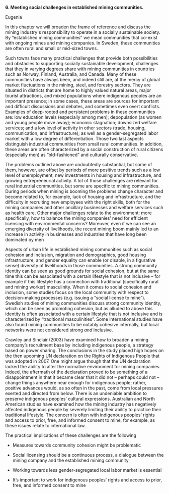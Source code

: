 **6. Meeting social challenges in established mining communities.**

Eugenia

In this chapter we will broaden the frame of reference and discuss the mining industry\'s responsibility to operate in a socially sustainable society. By "established mining communities" we mean communities that co-exist with ongoing mines and mining companies. In Sweden, these communities are often rural and small or mid-sized towns.

Such towns face many practical challenges that provide both possibilities and obstacles to supporting socially sustainable development, challenges that they in varying degrees share with mining communities in countries such as Norway, Finland, Australia, and Canada. Many of these communities have always been, and indeed still are, at the mercy of global market fluctuations in the mining, steel, and forestry sectors. They are situated in districts that are home to highly valued natural areas, major tourist attractions, and mixed populations where indigenous peoples are an important presence; in some cases, these areas are sources for important and difficult discussions and debates, and sometimes even overt conflicts. Examples of deep-rooted and persistent problems in these communities are: low education levels (especially among men); depopulation (as women and young people move away); economic stagnation; downsized welfare services; and a low level of activity in other sectors (trade, housing, communication, and infrastructure); as well as a gender-segregated labor market with a low degree of differentiation. Those two last aspects distinguish industrial communities from small rural communities. In addition, these areas are often characterized by a social construction of rural citizens (especially men) as "old-fashioned" and culturally conservative.

The problems outlined above are undoubtedly substantial, but some of them, however, are offset by periods of more positive trends such as a low level of unemployment, new investments in housing and infrastructure, and growing entrepreneurial activity. A lot of those challenges are relevant for rural industrial communities, but some are specific to mining communities. During periods when mining is booming the problems change character and become related to, for example, lack of housing and infrastructure, and the difficulty in recruiting new employees with the right skills, both for the mining companies and other ancillary businesses and welfare services such as health care. Other major challenges relate to the environment; more specifically, how to balance the mining companies' need for efficient licensing with environmental concerns? Moreover, even if we can see an emerging diversity of livelihoods, the recent mining boom mainly led to an increase in activity in businesses and industries that have long been dominated by men

Aspects of urban life in established mining communities such as social cohesion and inclusion, migration and demographics, good housing infrastructure, and gender equality can enable (or disable, in a figurative sense) diversity of livelihoods in those communities. A strong community identity can be seen as good grounds for social cohesion, but at the same time this can be associated with a certain lifestyle that is not inclusive -- for example if this lifestyle has a connection with traditional (specifically rural and mining worker) masculinity. When it comes to social cohesion and inclusion, some studies focus on the local community with respect to decision-making processes (e.g. issuing a "social license to mine"). Swedish studies of mining communities discuss strong community identity, which can be seen as promoting cohesion, but as alluded to above this identity is often associated with a certain lifestyle that is not inclusive and is characterized by "traditional masculinities". Some international studies have also found mining communities to be notably cohesive internally, but local networks were not considered strong *and* inclusive.

Crawley and Sinclair (2003) have examined how to broaden a mining company's recruitment base by including indigenous people, a strategy based on power sharing. The conclusions in the study placed high hopes on the then upcoming UN declaration on the Rights of Indigenous People that was adopted in 2007. One might argue though that the UN declaration lacked the ability to alter the normative environment for mining companies. Indeed, the aftermath of the declaration proved to be something of a disappointment in that it became clear that it did not -- perhaps could not -- change things anywhere near enough for indigenous people; rather, positive advances would, as so often in the past, come from local pressures exerted and directed from below. There is an undeniable ambition to preserve indigenous peoples' cultural expressions. Australian and North American studies have examined how the mining industry has negatively affected indigenous people by severely limiting their ability to practice their traditional lifestyle. The concern is often with indigenous peoples' rights and access to prior, free, and informed consent to mine, for example, as these issues relate to international law.

The practical implications of these challenges are the following

-   Measures towards community cohesion might be problematic

-   Social licensing should be a continuous process, a dialogue between the mining company and the established mining community

-   Working towards less gender-segregated local labor market is essential

-   It's important to work for indigenous peoples' rights and access to prior, free, and informed consent to mine
